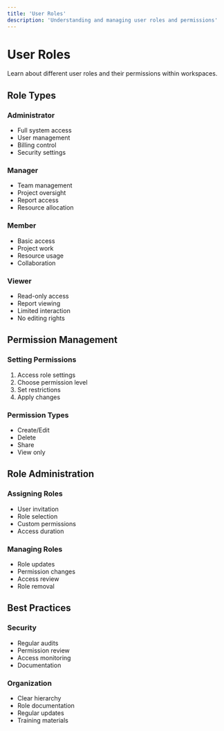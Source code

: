 ```yaml
---
title: 'User Roles'
description: 'Understanding and managing user roles and permissions'
---
```


# User Roles

Learn about different user roles and their permissions within workspaces.

## Role Types

### Administrator
- Full system access
- User management
- Billing control
- Security settings

### Manager
- Team management
- Project oversight
- Report access
- Resource allocation

### Member
- Basic access
- Project work
- Resource usage
- Collaboration

### Viewer
- Read-only access
- Report viewing
- Limited interaction
- No editing rights

## Permission Management

### Setting Permissions
1. Access role settings
2. Choose permission level
3. Set restrictions
4. Apply changes

### Permission Types
- Create/Edit
- Delete
- Share
- View only

## Role Administration

### Assigning Roles
- User invitation
- Role selection
- Custom permissions
- Access duration

### Managing Roles
- Role updates
- Permission changes
- Access review
- Role removal

## Best Practices

### Security
- Regular audits
- Permission review
- Access monitoring
- Documentation

### Organization
- Clear hierarchy
- Role documentation
- Regular updates
- Training materials
